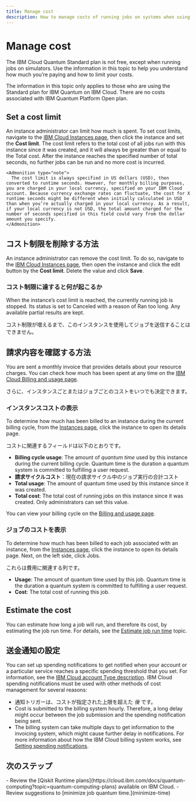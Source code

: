 ```yaml
---
title: Manage cost
description: How to manage costs of running jobs on systems when using the Standard plan for IBM Quantum on IBM Cloud.
---
```


# Manage cost

The IBM Cloud Quantum Standard plan is not free, except when running jobs on simulators. Use the information in this topic to help you understand how much you’re paying and how to limit your costs.

<Admonition type="note">
  The information in this topic only applies to those who are using the Standard plan for IBM Quantum on IBM Cloud.  There are no costs associated with IBM Quantum Platform Open plan.
</Admonition>

## Set a cost limit

An instance administrator can limit how much is spent. To set cost limits, navigate to the [IBM Cloud Instances page](https://cloud.ibm.com/quantum/instances), then click the instance and set the **Cost limit**. The cost limit refers to the total cost of all jobs run with this instance since it was created, and it will always be greater than or equal to the Total cost. After the instance reaches the specified number of total seconds, no further jobs can be run and no more cost is incurred.

```
<Admonition type="note">
  The cost limit is always specified in US dollars (USD), then converted to runtime seconds. However, for monthly billing purposes, you are charged in your local currency, specified on your IBM Cloud account. Because currency exchange rates can fluctuate, the cost for X runtime seconds might be different when initially calculated in USD than when you’re actually charged in your local currency. As a result, if your local currency is not USD, the total amount charged for the number of seconds specified in this field could vary from the dollar amount you specify.
</Admonition>
```

## コスト制限を削除する方法

An instance administrator can remove the cost limit. To do so, navigate to the [IBM Cloud Instances page](https://cloud.ibm.com/quantum/instances), then open the instance and click the edit button by the **Cost limit**. Delete the value and click **Save**.

### コスト制限に達すると何が起こるか

When the instance’s cost limit is reached, the currently running job is stopped. Its status is set to Canceled with a reason of Ran too long. Any available partial results are kept.

コスト制限が増えるまで、このインスタンスを使用してジョブを送信することはできません。

## 請求内容を確認する方法

You are sent a monthly invoice that provides details about your resource charges. You can check how much has been spent at any time on the [IBM Cloud Billing and usage page](https://cloud.ibm.com/billing).

さらに、インスタンスごとまたはジョブごとのコストをいつでも決定できます。

### インスタンスコストの表示

To determine how much has been billed to an instance during the current billing cycle, from the [Instances page](https://cloud.ibm.com/quantum/instances), click the instance to open its details page.

コストに関連するフィールドは以下のとおりです。

-   **Billing cycle usage**: The amount of _quantum time_ used by this instance during the current billing cycle. Quantum time is the duration a quantum system is committed to fulfilling a user request.
-   **請求サイクルコスト**：現在の請求サイクル中のジョブ実行の合計コスト
-   **Total usage**: The amount of quantum time used by this instance since it was created. 
-   **Total cost**: The total cost of running jobs on this instance since it was created. Only administrators can set this value.

You can view your billing cycle on the [Billing and usage page](https://cloud.ibm.com/billing).

### ジョブのコストを表示

To determine how much has been billed to each job associated with an instance, from the [Instances page](https://cloud.ibm.com/quantum/instances), click the instance to open its details page. Next, on the left side, click Jobs.

これらは費用に関連する列です。

-   **Usage**: The amount of quantum time used by this job. Quantum time is the duration a quantum system is committed to fulfilling a user request.
-   **Cost**: The total cost of running this job.

## Estimate the cost

You can estimate how long a job will run, and therefore its cost, by estimating the job run time.  For details, see the [Estimate job run time](estimate-job-run-time) topic.  

## 送金通知の設定

You can set up spending notifications to get notified when your account or a particular service reaches a specific spending threshold that you set. For information, see the [IBM Cloud account Type description](https://cloud.ibm.com/docs/account?topic=account-accounts). IBM Cloud spending notifications must be used with other methods of cost management for several reasons:

-   通知トリガーは、コストが指定された上限を超えた _後_ です。
-   Cost is submitted to the billing system hourly. Therefore, a long delay might occur between the job submission and the spending notification being sent.
-   The billing system can take multiple days to get information to the invoicing system, which might cause further delay in notifications. For more information about how the IBM Cloud billing system works, see [Setting spending notifications](https://cloud.ibm.com/docs/billing-usage?topic=billing-usage-spending).

## 次のステップ

<Admonition type="tip" title="Recommendations">
    - Review the [Qiskit Runtime plans](https://cloud.ibm.com/docs/quantum-computing?topic=quantum-computing-plans) available on IBM Cloud.
    - Review suggestions to [minimize job quantum time.](minimize-time)
</Admonition>
